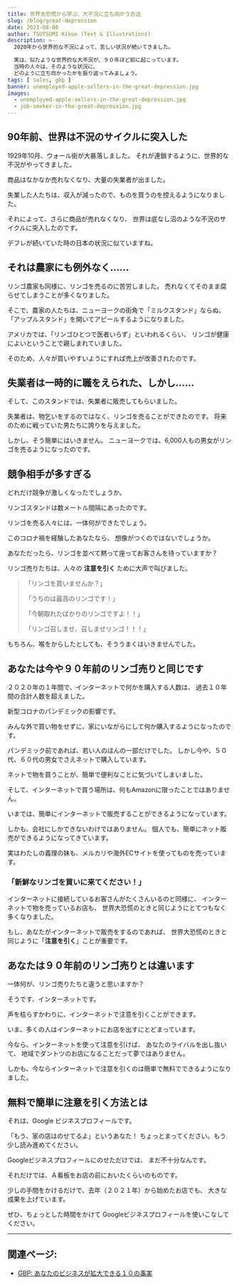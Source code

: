 ```yaml
---
title: 世界大恐慌から学ぶ、大不況に立ち向かう方法
slug: /blog/great-depression
date: 2021-08-08
author: TSUTSUMI Kikuo (Text & Illustrations)
description: >-
  2020年から世界的な不況によって、苦しい状況が続いてきました。

  実は、似たような世界的な大不況が、９０年ほど前に起こっています。
  当時の人々は、そのような状況に、
  どのように立ち向かったかを振り返ってみましょう。
tags: [ sales, gbp ]
banner: unemployed-apple-sellers-in-the-great-depression.jpg
images:
  - unemployed-apple-sellers-in-the-great-depression.jpg
  - job-seeker-in-the-great-depression.jpg
---
```

## 90年前、世界は不況のサイクルに突入した

1929年10月、ウォール街が大暴落しました。
それが連鎖するように、世界的な不況がやってきました。

商品はなかなか売れなくなり、大量の失業者が出ました。

失業した人たちは、収入が減ったので、ものを買うのを控えるようになりました。

それによって、さらに商品が売れなくなり、
世界は底なし沼のような不況のサイクルに突入したのです。

デフレが続いていた時の日本の状況に似ていますね。

## それは農家にも例外なく……

リンゴ農家も同様に、リンゴを売るのに苦労しました。
売れなくてそのまま腐らせてしまうことが多くなりました。

そこで、農家の人たちは、ニューヨークの街角で「ミルクスタンド」ならぬ、
「アップルスタンド」を開いてアピールするようになりました。

アメリカでは、「リンゴひとつで医者いらず」といわれるくらい、
リンゴが健康によいということで親しまれていました。

そのため、人々が買いやすいようにすれば売上が改善されたのです。

## 失業者は一時的に職をえられた、しかし……

そして、このスタンドでは、失業者に販売してもらいました。

失業者は、物乞いをするのではなく、リンゴを売ることができたのです。
将来のために戦っていた男たちに誇りを与えました。

しかし、そう簡単にはいきません。
ニューヨークでは、6,000人もの男女がリンゴを売るようになったのです。

## 競争相手が多すぎる

<ImageBox alt="ライバルが多すぎる"
       image={0} width="50%" />

どれだけ競争が激しくなったでしょうか。

リンゴスタンドは数メートル間隔にあったのです。

リンゴを売る人々には、一体何ができたでしょう。

このコロナ禍を経験したあなたなら、
想像がつくのではないでしょうか。

あなただったら、リンゴを並べて黙って座ってお客さんを待っていますか？

リンゴ売りたちは、人々の **注意を引く** ために大声で叫びました。

  > 「リンゴを買いませんか？」
  >
  > 「うちのは最高のリンゴです！」
  >
  > 「今朝取れたばかりのリンゴですよ！！」
  >
  > 「リンゴ召しませ、召しませリンゴ！！！」

もちろん、喉をからしたとしても、そううまくはいきませんでした。

<clear />

## あなたは今や９０年前のリンゴ売りと同じです

２０２０年の１年間で、インターネットで何かを購入する人数は、
過去１０年間の合計人数を超えました。

新型コロナのパンデミックの影響です。

みんな外で買い物をせずに、家にいながらにして何か購入するようになったのです。

パンデミック前であれば、若い人のほんの一部だけでした。
しかし今や、５０代、６０代の男女でさえネットで購入しています。

ネットで物を買うことが、簡単で便利なことに気づいてしまいました。

そして、インターネットで買う場所は、何もAmazonに限ったことではありません。

いまでは、簡単にインターネットで販売することができるようになっています。

しかも、会社にしかできないわけではありません。
個人でも、簡単にネット販売ができるようになってきています。

実はわたしの義理の妹も、メルカリや海外ECサイトを使ってものを売っています。

### 「新鮮なリンゴを買いに来てください！」

インターネットに接続しているお客さんがたくさんいるのと同様に、
インターネットで物を売っているお店も、
世界大恐慌のときと同じようにとてつもなく多くなりました。

もし、あなたがインターネットで販売をするのであれば、
世界大恐慌のときと同じように「**注意を引く**」ことが重要です。

## あなたは９０年前のリンゴ売りとは違います

<ImageBox alt="失業して職を探す有能な男性"
       image={1} />

一体何が、リンゴ売りたちと違うと思いますか？

そうです、インターネットです。

声を枯らすかわりに、インターネットで注意を引くことができます。

いま、多くの人はインターネットにお店を出すにとどまっています。

今なら、インターネットを使って注意を引けば、
あなたのライバルを出し抜いて、
地域でダントツのお店になることだって夢ではありません。

しかも、今ならインターネットで注意を引くのは簡単で無料でできるようになりました。

<clear />

## 無料で簡単に注意を引く方法とは

それは、Google ビジネスプロフィールです。

「もう、家の店はのせてるよ」というあなた！
ちょっとまってください。もう少し読み進めてください。

Googleビジネスプロフィールにのせただけでは、
まだ不十分なんです。

それだけでは、Ａ看板をお店の前においたくらいのものです。

少しの手間をかけるだけで、去年（２０２１年）から始めたお店でも、
大きな成果を上げています。

ぜひ、ちょっとした時間をかけて Googleビジネスプロフィールを使いこなしてください。

<hr />

## 関連ページ:

- [GBP: あなたのビジネスが拡大できる１０の事実](/blog/gbp-10-statics)
